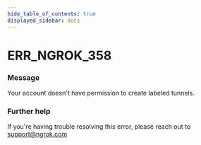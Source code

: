 ```yaml
---
hide_table_of_contents: true
displayed_sidebar: docs
---
```



# ERR_NGROK_358

### Message

Your account doesn't have permission to create labeled tunnels.

<ErrorDetails error="err_ngrok_358" />

### Further help

If you're having trouble resolving this error, please reach out to [support@ngrok.com](mailto:support@ngrok.com?subject=Help%20with%20ERR_NGROK_358)

